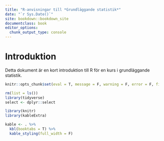 ```yaml
--- 
title: "R-anvisningar till *Grundläggande statistik*"
date: "`r Sys.Date()`"
site: bookdown::bookdown_site
documentclass: book
editor_options: 
  chunk_output_type: console
---
```


# Introduktion

Detta dokument är en kort introduktion till R för en kurs i grundläggande statistik.

```r
knitr::opts_chunk$set(eval = T, message = F, warning = F, error = F, fig.height = 2.5, fig.align = "center")
```

```r
rm(list = ls())
library(tidyverse)
select <- dplyr::select
```

```r
library(knitr)
library(kableExtra)

kable <- . %>% 
  kbl(booktabs = T) %>% 
  kable_styling(full_width = F)
```


